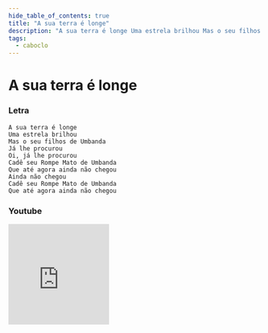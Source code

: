 ```yaml
---
hide_table_of_contents: true
title: "A sua terra é longe"
description: "A sua terra é longe Uma estrela brilhou Mas o seu filhos de Umbanda Já lhe procurou Oi, já lhe procurou Cadê seu Rompe Mato de Umbanda Que até agora ainda não chegou Ainda não chegou Cadê seu Rompe Mato de Umbanda Que até agora ainda não chegou"
tags:
  - caboclo
---
```


# A sua terra é longe

### Letra

```text
A sua terra é longe
Uma estrela brilhou
Mas o seu filhos de Umbanda
Já lhe procurou
Oi, já lhe procurou
Cadê seu Rompe Mato de Umbanda
Que até agora ainda não chegou
Ainda não chegou
Cadê seu Rompe Mato de Umbanda
Que até agora ainda não chegou
```

### Youtube

<iframe
  width="200"
  height="200"
  src="https://www.youtube.com/embed/BMerUejFKwU"
  title="YouTube video player"
  frameborder="0"
  allow="accelerometer; autoplay; clipboard-write; encrypted-media; gyroscope; picture-in-picture; web-share"
  referrerpolicy="strict-origin-when-cross-origin"
  allowfullscreen
></iframe>